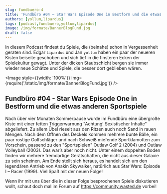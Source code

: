 ```yaml
---
slug: fundbuero-4
title: 'Fundbüro #04 – Star Wars Episode One in Bestform und die etwas anderen Sportspiele'
authors: [yollum,lipardus]
tags: [podcast,fundbuero,yollum,lipardus]
image: /img/formate/BannerBlogFund.jpg
draft: false
---
```





In diesem Podcast findest du Spiele, die (beinahe) schon in Vergessenheit geraten sind.
Edgar `Lipardus` und Jan `yollum` haben ein paar der neueren Kisten beiseite geschoben und sich tief in die finsteren Ecken der Spielekultur gewagt.
Unter der dicken Staubschicht bergen sie immer wieder neue Schätze und Spiele, die besser dort geblieben wären.

<Image style={{width: '100%'}} img={require('/static/img/formate/BannerBlogFund.jpg')} />

<!--truncate-->

## Fundbüro #04 - Star Wars Episode One in Bestform und die etwas anderen Sportspiele

Nach über vier Monaten Sommerpause wurde im Fundbüro eine übergroße Kiste mit einer fetten Triggerwarnung "Achtung! Sexistischer Inhalte" abgeliefert.
Zu allem Übel rieselt aus den Ritzen auch noch Sand in rauen Mengen. Nach dem Öffnen des Deckels kommen mehrere bunte Bälle, ein paar rostige Golfschläger und nach Schweiß miefende Sportklamotten zum Vorschein, passend zu den "Sportspielen" Outlaw Golf 2 (2004) und Outlaw Volleyball (2003).
Das war’s aber noch nicht. Unter einem doppelten Boden finden wir mehrere fremdartige Gerätschaften, die nicht aus dieser Galaxie zu sein scheinen. Am Ende stellt sich heraus, es handelt sich um den legendären Antrieb von Anakin Skywalker, natürlich aus Star Wars: Episode I – Racer (1999).
Viel Spaß mit der neuen Folge!

Wenn ihr mit uns über die in dieser Folge besprochenen Spiele diskutieren wollt, schaut doch mal im Forum auf https://community.wasted.de vorbei!

<ReactPlayer
    width="100%"
    height="50px"
    controls
    url='https://m10z.adrilaida.de/Fundbuero/Fundbuero_004.mp3'
/>

